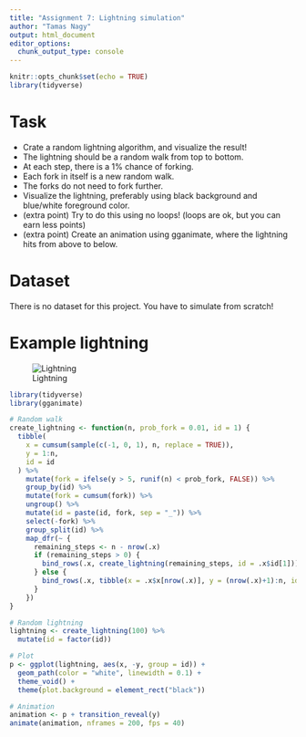 ```yaml
---
title: "Assignment 7: Lightning simulation"
author: "Tamas Nagy"
output: html_document
editor_options: 
  chunk_output_type: console
---
```


```r
knitr::opts_chunk$set(echo = TRUE)
library(tidyverse)
```


# Task

- Crate a random lightning algorithm, and visualize the result!
- The lightning should be a random walk from top to bottom.
- At each step, there is a 1% chance of forking.
- Each fork in itself is a new random walk.
- The forks do not need to fork further.
- Visualize the lightning, preferably using black background and blue/white foreground color. 
- (extra point) Try to do this using no loops! (loops are ok, but you can earn less points)
- (extra point) Create an animation using gganimate, where the lightning hits from above to below.

# Dataset

There is no dataset for this project. You have to simulate from scratch!

# Example lightning

![Lightning](assignment_7_example/example_lightning.png)

```r

library(tidyverse)
library(gganimate)

# Random walk
create_lightning <- function(n, prob_fork = 0.01, id = 1) {
  tibble(
    x = cumsum(sample(c(-1, 0, 1), n, replace = TRUE)),
    y = 1:n,
    id = id
  ) %>%
    mutate(fork = ifelse(y > 5, runif(n) < prob_fork, FALSE)) %>%
    group_by(id) %>%
    mutate(fork = cumsum(fork)) %>%
    ungroup() %>%
    mutate(id = paste(id, fork, sep = "_")) %>%
    select(-fork) %>%
    group_split(id) %>%
    map_dfr(~ {
      remaining_steps <- n - nrow(.x)
      if (remaining_steps > 0) {
        bind_rows(.x, create_lightning(remaining_steps, id = .x$id[1]))
      } else {
        bind_rows(.x, tibble(x = .x$x[nrow(.x)], y = (nrow(.x)+1):n, id = .x$id[1]))
      }
    })
}

# Random lightning
lightning <- create_lightning(100) %>%
  mutate(id = factor(id))

# Plot
p <- ggplot(lightning, aes(x, -y, group = id)) +
  geom_path(color = "white", linewidth = 0.1) +
  theme_void() +
  theme(plot.background = element_rect("black"))

# Animation
animation <- p + transition_reveal(y)
animate(animation, nframes = 200, fps = 40)

```

